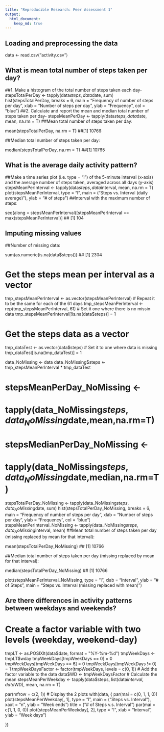 ```yaml
---
title: "Reproducible Research: Peer Assessment 1"
output: 
  html_document:
    keep_md: true
---
```



## Loading and preprocessing the data
data <- read.csv("activity.csv")


## What is mean total number of steps taken per day?
##1. Make a histogram of the total number of steps taken each day-
stepsTotalPerDay <- tapply(data$steps, data$date, sum)
hist(stepsTotalPerDay, breaks = 6, main = "Frequency of number of steps per day", 
    xlab = "Number of steps per day", ylab = "Frequency", col = "blue")
##2. Calculate and report the mean and median total number of steps taken per day-
stepsMeanPerDay <- tapply(data$steps, data$date, mean, na.rm = T)
##Mean total number of steps taken per day:

mean(stepsTotalPerDay, na.rm = T)
##[1] 10766

##Median total number of steps taken per day:

median(stepsTotalPerDay, na.rm = T)
##[1] 10765

## What is the average daily activity pattern?
##Make a time series plot (i.e. type = “l”) of the 5-minute interval (x-axis) and the average number of steps taken, averaged across all days (y-axis)
stepsMeanPerInterval <- tapply(data$steps, data$interval, mean, na.rm = T)
plot(stepsMeanPerInterval, type = "l", main = ("Steps vs. Interval (daily average)"), 
 ylab = "# of steps")
 ##Interval with the maximum number of steps:

seq(along = stepsMeanPerInterval)[stepsMeanPerInterval == max(stepsMeanPerInterval)]
## [1] 104

## Imputing missing values
##Number of missing data:

sum(as.numeric(is.na(data$steps)))
## [1] 2304


# Get the steps mean per interval as a vector
tmp_stepsMeanPerInterval <- as.vector(stepsMeanPerInterval)
# Repeat it to be the same for each of the 61 days
tmp_stepsMeanPerInterval <- rep(tmp_stepsMeanPerInterval, 61)
# Set it one where there is no missin data
tmp_stepsMeanPerInterval[!is.na(data$steps)] = 1

# Get the steps data as a vector
tmp_dataTest <- as.vector(data$steps)
# Set it to one where data is missing
tmp_dataTest[is.na(tmp_dataTest)] = 1

data_NoMissing <- data
data_NoMissing$steps <- tmp_stepsMeanPerInterval * tmp_dataTest


# stepsMeanPerDay_NoMissing <-
# tapply(data_NoMissing$steps,data_NoMissing$date,mean,na.rm=T)
# stepsMedianPerDay_NoMissing <-
# tapply(data_NoMissing$steps,data_NoMissing$date,median,na.rm=T)

stepsTotalPerDay_NoMissing <- tapply(data_NoMissing$steps, data_NoMissing$date, 
  sum)
hist(stepsTotalPerDay_NoMissing, breaks = 6, main = "Frequency of number of steps per day", 
  xlab = "Number of steps per day", ylab = "Frequency", col = "blue")
stepsMeanPerInterval_NoMissing <- tapply(data_NoMissing$steps, data_NoMissing$interval, 
  mean)
  ##Mean total number of steps taken per day (missing replaced by mean for that interval):

mean(stepsTotalPerDay_NoMissing)
## [1] 10766

##Median total number of steps taken per day (missing replaced by mean for that interval):

median(stepsTotalPerDay_NoMissing)
## [1] 10766

plot(stepsMeanPerInterval_NoMissing, type = "l", xlab = "Interval", ylab = "# of Steps", 
  main = "Steps vs. Interval (missing replaced with mean)")

## Are there differences in activity patterns between weekdays and weekends?
# Create a factor variable with two levels (weekday, weekend-day)
tmpLT <- as.POSIXlt(data$date, format = "%Y-%m-%d")
tmpWeekDays <- tmpLT$wday
tmpWeekDays[tmpWeekDays == 0] = 0
tmpWeekDays[tmpWeekDays == 6] = 0
tmpWeekDays[tmpWeekDays != 0] = 1
tmpWeekDaysFactor <- factor(tmpWeekDays, levels = c(0, 1))
# Add the factor variable to the data
data$WD <- tmpWeekDaysFactor
# Calculate the mean
stepsMeanPerWeekday <- tapply(data$steps, list(data$interval, data$WD), mean, 
    na.rm = T)

par(mfrow = c(2, 1))
# Display the 2 plots
with(data, {
    par(mai = c(0, 1, 1, 0))
    plot(stepsMeanPerWeekday[, 1], type = "l", main = ("Steps vs. Interval"), 
        xaxt = "n", ylab = "Week ends")
    title = ("# of Steps v.s. Interval")
    par(mai = c(1, 1, 0, 0))
    plot(stepsMeanPerWeekday[, 2], type = "l", xlab = "Interval", ylab = "Week days")

})
